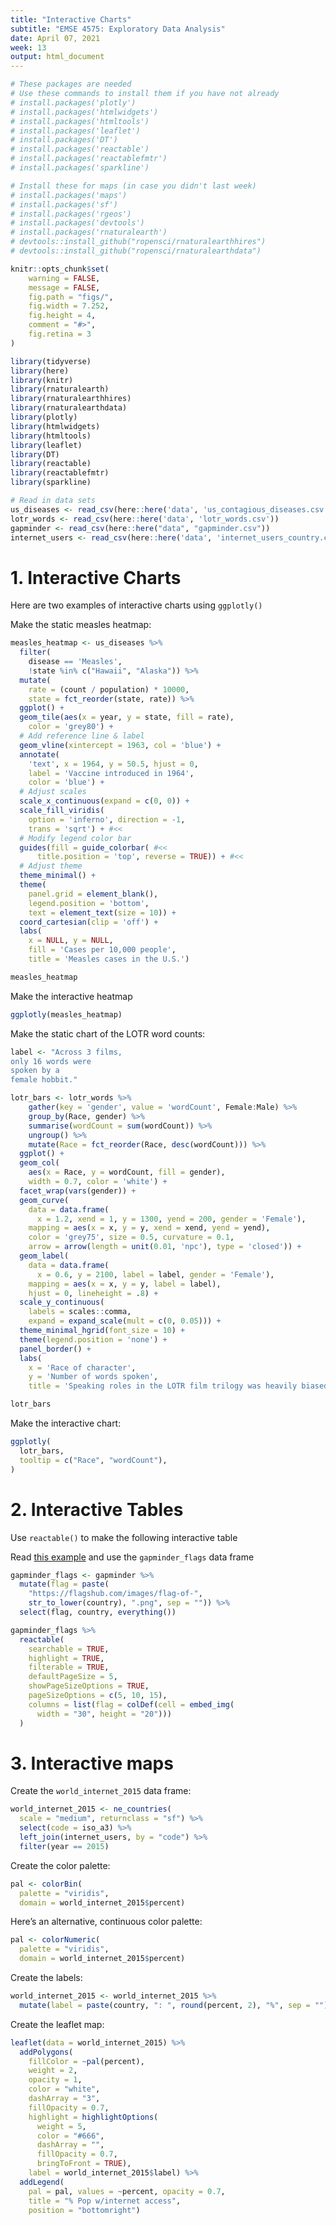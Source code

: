 ```yaml
---
title: "Interactive Charts"
subtitle: "EMSE 4575: Exploratory Data Analysis"
date: April 07, 2021
week: 13
output: html_document
---
```


```r
# These packages are needed
# Use these commands to install them if you have not already
# install.packages('plotly')
# install.packages('htmlwidgets')
# install.packages('htmltools')
# install.packages('leaflet')
# install.packages('DT')
# install.packages('reactable')
# install.packages('reactablefmtr')
# install.packages('sparkline')

# Install these for maps (in case you didn't last week)
# install.packages('maps')
# install.packages('sf')
# install.packages('rgeos')
# install.packages('devtools')
# install.packages('rnaturalearth')
# devtools::install_github("ropensci/rnaturalearthhires")
# devtools::install_github("ropensci/rnaturalearthdata")
```

```r
knitr::opts_chunk$set(
    warning = FALSE,
    message = FALSE,
    fig.path = "figs/",
    fig.width = 7.252,
    fig.height = 4,
    comment = "#>",
    fig.retina = 3
)

library(tidyverse)
library(here)
library(knitr)
library(rnaturalearth)
library(rnaturalearthhires)
library(rnaturalearthdata)
library(plotly)
library(htmlwidgets)
library(htmltools)
library(leaflet)
library(DT)
library(reactable)
library(reactablefmtr)
library(sparkline)

# Read in data sets
us_diseases <- read_csv(here::here('data', 'us_contagious_diseases.csv'))
lotr_words <- read_csv(here::here('data', 'lotr_words.csv'))
gapminder <- read_csv(here::here("data", "gapminder.csv"))
internet_users <- read_csv(here::here('data', 'internet_users_country.csv'))
```

# 1. Interactive Charts

Here are two examples of interactive charts using `ggplotly()`

Make the static measles heatmap:

```r
measles_heatmap <- us_diseases %>%
  filter(
    disease == 'Measles',
    !state %in% c("Hawaii", "Alaska")) %>%
  mutate(
    rate = (count / population) * 10000,
    state = fct_reorder(state, rate)) %>%
  ggplot() +
  geom_tile(aes(x = year, y = state, fill = rate),
    color = 'grey80') +
  # Add reference line & label
  geom_vline(xintercept = 1963, col = 'blue') +
  annotate(
    'text', x = 1964, y = 50.5, hjust = 0,
    label = 'Vaccine introduced in 1964',
    color = 'blue') +
  # Adjust scales
  scale_x_continuous(expand = c(0, 0)) +
  scale_fill_viridis(
    option = 'inferno', direction = -1,
    trans = 'sqrt') + #<<
  # Modify legend color bar
  guides(fill = guide_colorbar( #<<
      title.position = 'top', reverse = TRUE)) + #<<
  # Adjust theme
  theme_minimal() +
  theme(
    panel.grid = element_blank(),
    legend.position = 'bottom',
    text = element_text(size = 10)) +
  coord_cartesian(clip = 'off') +
  labs(
    x = NULL, y = NULL,
    fill = 'Cases per 10,000 people',
    title = 'Measles cases in the U.S.')

measles_heatmap
```

Make the interactive heatmap

```r
ggplotly(measles_heatmap)
```

Make the static chart of the LOTR word counts:

```r
label <- "Across 3 films,
only 16 words were
spoken by a
female hobbit."

lotr_bars <- lotr_words %>%
    gather(key = 'gender', value = 'wordCount', Female:Male) %>%
    group_by(Race, gender) %>%
    summarise(wordCount = sum(wordCount)) %>%
    ungroup() %>%
    mutate(Race = fct_reorder(Race, desc(wordCount))) %>%
  ggplot() +
  geom_col(
    aes(x = Race, y = wordCount, fill = gender),
    width = 0.7, color = 'white') +
  facet_wrap(vars(gender)) +
  geom_curve(
    data = data.frame(
      x = 1.2, xend = 1, y = 1300, yend = 200, gender = 'Female'),
    mapping = aes(x = x, y = y, xend = xend, yend = yend),
    color = 'grey75', size = 0.5, curvature = 0.1,
    arrow = arrow(length = unit(0.01, 'npc'), type = 'closed')) +
  geom_label(
    data = data.frame(
      x = 0.6, y = 2100, label = label, gender = 'Female'),
    mapping = aes(x = x, y = y, label = label),
    hjust = 0, lineheight = .8) +
  scale_y_continuous(
    labels = scales::comma,
    expand = expand_scale(mult = c(0, 0.05))) +
  theme_minimal_hgrid(font_size = 10) +
  theme(legend.position = 'none') +
  panel_border() +
  labs(
    x = 'Race of character',
    y = 'Number of words spoken',
    title = 'Speaking roles in the LOTR film trilogy was heavily biased towards male characters\n\n')

lotr_bars
```

Make the interactive chart:

```r
ggplotly(
  lotr_bars,
  tooltip = c("Race", "wordCount"),
)
```





# 2. Interactive Tables

Use `reactable()` to make the following interactive table

Read [this example](https://kcuilla.github.io/reactablefmtr/articles/embed_img.html) and use the `gapminder_flags` data frame

```r
gapminder_flags <- gapminder %>%
  mutate(flag = paste(
    "https://flagshub.com/images/flag-of-",
    str_to_lower(country), ".png", sep = "")) %>%
  select(flag, country, everything())
```

```r
gapminder_flags %>%
  reactable(
    searchable = TRUE,
    highlight = TRUE,
    filterable = TRUE,
    defaultPageSize = 5,
    showPageSizeOptions = TRUE,
    pageSizeOptions = c(5, 10, 15),
    columns = list(flag = colDef(cell = embed_img(
      width = "30", height = "20")))
  )
```



# 3. Interactive maps

Create the `world_internet_2015` data frame:

```r
world_internet_2015 <- ne_countries(
  scale = "medium", returnclass = "sf") %>%
  select(code = iso_a3) %>%
  left_join(internet_users, by = "code") %>%
  filter(year == 2015)
```

Create the color palette:

```r
pal <- colorBin(
  palette = "viridis",
  domain = world_internet_2015$percent)
```

Here's an alternative, continuous color palette:

```r
pal <- colorNumeric(
  palette = "viridis",
  domain = world_internet_2015$percent)
```

Create the labels:

```r
world_internet_2015 <- world_internet_2015 %>%
  mutate(label = paste(country, ": ", round(percent, 2), "%", sep = ""))
```

Create the leaflet map:

```r
leaflet(data = world_internet_2015) %>%
  addPolygons(
    fillColor = ~pal(percent),
    weight = 2,
    opacity = 1,
    color = "white",
    dashArray = "3",
    fillOpacity = 0.7,
    highlight = highlightOptions(
      weight = 5,
      color = "#666",
      dashArray = "",
      fillOpacity = 0.7,
      bringToFront = TRUE),
    label = world_internet_2015$label) %>%
  addLegend(
    pal = pal, values = ~percent, opacity = 0.7,
    title = "% Pop w/internet access",
    position = "bottomright")
```
